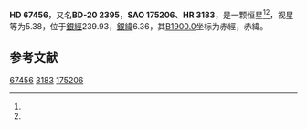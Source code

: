 {{Starbox begin
| name = HD 67456
}}
{{Starbox observe
| epoch = [[J2000.0|J2000.0]]
| constell = {{星座名待查}}<ref name=SIMBAD>{{cite web
 | url=http://simbad.u-strasbg.fr/simbad/sim-id?Ident=HR+3183
 | title =Pulsating variable Star
 | publisher=Centre de Données astronomiques de Strasbourg
 | work=SIMBAD
 | accessdate=2012-07-13}}</ref><ref name=DATA>{{cite web
 | url=http://vizier.u-strasbg.fr/viz-bin/VizieR-5?-out.add=.&-source=5050&-corr=PK=HR&-out.max=9999&HR=3183
 | title=VizieR Detailed Page
 | accessdate=2012-07-13
 | archive-date=2016-03-04
 | archive-url=https://web.archive.org/web/20160304211634/http://vizier.u-strasbg.fr/viz-bin/VizieR-5?-out.add=.&-source=5050&-corr=PK=HR&-out.max=9999&HR=3183
 | dead-url=no
 }}</ref>
| 星官 = 
| ra = {{RA|8|7|18}}<ref name=SIMBAD /><ref name=DATA />
| dec = {{DEC|-20|33|17}}<ref name=SIMBAD /><ref name=DATA />
| appmag_v = 5.38<ref name=SIMBAD /><ref name=DATA />
}}
{{Starbox character
| class = A5II<ref name=SIMBAD /><ref name=DATA />
| b-v = 0.1<ref name=SIMBAD /><ref name=DATA />
| u-b = 0.16<ref name=SIMBAD /><ref name=DATA />
| r-i = 0.09<ref name=SIMBAD /><ref name=DATA />
| variable = 
}}
{{Starbox astrometry
| radial_v = 0.16
| prop_mo_ra = 12
| parallax = 0.001
| p_error = 
}}
{{Starbox catalog
| names =BD-20 2395，[[SAO星表|SAO]] 175206，[[HD星表|HD]] 67456，[[HR星表|HR]] 3183}}
{{Starbox reference |Simbad=HR+3183}}
{{Starbox end}}

'''HD 67456'''，又名'''BD-20 2395'''，'''SAO 175206'''、'''HR 3183'''，是一颗恒星<ref name=SIMBAD /><ref name=DATA />，视星等为5.38，位于[[銀道座標系|銀經]]239.93，[[銀道座標系|銀緯]]6.36，其[[B1900.0|B1900.0]]坐标为赤經{{RA|8|2|53.2}}，赤緯{{DEC|-20|6.36|55}}。

== 参考文献 ==
{{reflist}}

{{star-stub}}

[[Category:HD和HDE天體|67456]]
[[Category:HR天體|3183]]
[[Category:SAO天體|175206]]